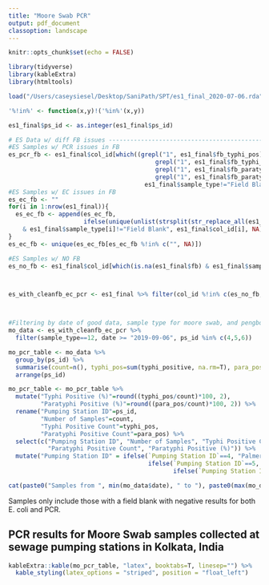 ```yaml
---
title: "Moore Swab PCR"
output: pdf_document
classoption: landscape
---
```


```r
knitr::opts_chunk$set(echo = FALSE)

library(tidyverse)
library(kableExtra)
library(htmltools)

load("/Users/caseysiesel/Desktop/SaniPath/SPT/es1_final_2020-07-06.rda")

'%!in%' <- function(x,y)!('%in%'(x,y))

es1_final$ps_id <- as.integer(es1_final$ps_id)

# ES Data w/ diff FB issues -----------------------------------------------
#ES Samples w/ PCR issues in FB
es_pcr_fb <- es1_final$col_id[which((grepl("1", es1_final$fb_typhi_pos) | 
                                         grepl("1", es1_final$fb_typhi_pres) |
                                         grepl("1", es1_final$fb_paratyphi_pos) |
                                         grepl("1", es1_final$fb_paratyphi_pres)) & 
                                      es1_final$sample_type!="Field Blank")]
#ES Samples w/ EC issues in FB
es_ec_fb <- ""
for(i in 1:nrow(es1_final)){
  es_ec_fb <- append(es_ec_fb, 
                     ifelse(unique(unlist(strsplit(str_replace_all(es1_final$fb_ec[i], ", ", ""), "")))!="0"
    & es1_final$sample_type[i]!="Field Blank", es1_final$col_id[i], NA))
}
es_ec_fb <- unique(es_ec_fb[es_ec_fb %!in% c("", NA)])

#ES Samples w/ NO FB
es_no_fb <- es1_final$col_id[which(is.na(es1_final$fb) & es1_final$sample_type!="Field Blank")]



es_with_cleanfb_ec_pcr <- es1_final %>% filter(col_id %!in% c(es_no_fb, es_ec_fb, es_pcr_fb))



#Filtering by date of good data, sample type for moore swab, and pengbo only wants ps_id 4, 5, 6
mo_data <- es_with_cleanfb_ec_pcr %>% 
  filter(sample_type==12, date >= "2019-09-06", ps_id %in% c(4,5,6))

mo_pcr_table <- mo_data %>% 
  group_by(ps_id) %>% 
  summarise(count=n(), typhi_pos=sum(typhi_positive, na.rm=T), para_pos=sum(paratyphi_positive, na.rm=T)) %>%
  arrange(ps_id)

mo_pcr_table <- mo_pcr_table %>%
  mutate("Typhi Positive (%)"=round((typhi_pos/count)*100, 2),
         "Paratyphi Positive (%)"=round((para_pos/count)*100, 2)) %>%
  rename("Pumping Station ID"=ps_id,
         "Number of Samples"=count,
         "Typhi Positive Count"=typhi_pos,
         "Paratyphi Positive Count"=para_pos) %>%
  select(c("Pumping Station ID", "Number of Samples", "Typhi Positive Count", "Typhi Positive (%)",
           "Paratyphi Positive Count", "Paratyphi Positive (%)")) %>%
  mutate("Pumping Station ID" = ifelse(`Pumping Station ID`==4, "Palmer Bridge PS",
                                       ifelse(`Pumping Station ID`==5, "Ambedkar Bridge PS",
                                              ifelse(`Pumping Station ID`==6, "Topsia PS (Old)", NA))))

```



```r
cat(paste0("Samples from ", min(mo_data$date), " to "), paste0(max(mo_data$date)), sep="")
```

Samples only include those with a field blank with negative results for both E. coli and PCR.


## PCR results for Moore Swab samples collected at sewage pumping stations in Kolkata, India
```r
kableExtra::kable(mo_pcr_table, "latex", booktabs=T, linesep="") %>%
  kable_styling(latex_options = "striped", position = "float_left")

```

